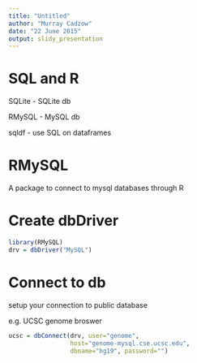```yaml
---
title: "Untitled"
author: "Murray Cadzow"
date: "22 June 2015"
output: slidy_presentation
---
```


# SQL and R


SQLite - SQLite db

RMySQL - MySQL db

sqldf - use SQL on dataframes

# RMySQL


A package to connect to mysql databases through R

# Create dbDriver



```r
library(RMySQL)
drv = dbDriver("MySQL")
```


# Connect to db



setup your connection to public database

e.g. UCSC genome broswer

```r
ucsc = dbConnect(drv, user="genome", 
                 host="genome-mysql.cse.ucsc.edu", 
                 dbname="hg19", password="")
```

